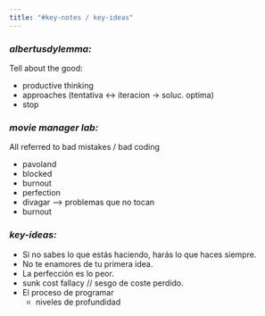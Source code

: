 ```yaml
---
title: "#key-notes / key-ideas"
---
```

### *albertusdylemma:*

Tell about the good:

* productive thinking
* approaches (tentativa <-> iteracion -> soluc. optima)
* stop





### *movie manager lab:*
All referred to bad mistakes / bad coding

* pavoland
* blocked
* burnout
* perfection
* divagar --> problemas que no tocan
* burnout



### *key-ideas:*

* Si no sabes lo que estás haciendo, harás lo que haces siempre.
* No te enamores de tu primera idea.
* La perfección es lo peor.
* sunk cost fallacy // sesgo de coste perdido.
* El proceso de programar
    + niveles de profundidad
    
